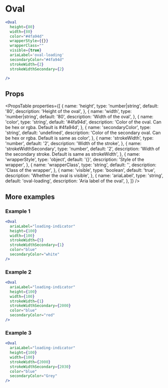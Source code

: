 ---
---

# Oval

```jsx live
<Oval
  height={80}
  width={80}
  color="#4fa94d"
  wrapperStyle={{}}
  wrapperClass=""
  visible={true}
  ariaLabel='oval-loading'
  secondaryColor="#4fa94d"
  strokeWidth={2}
  strokeWidthSecondary={2}

/>
```

## Props

<PropsTable
  properties={[
    {
      name: 'height',
      type: 'number|string',
      default: '80',
      description: 'Height of the oval',
    },
    {
      name: 'width',
      type: 'number|string',
      default: '80',
      description: 'Width of the oval',
    },
    {
      name: 'color',
      type: 'string',
      default: '#4fa94d',
      description: 'Color of the oval. Can be hex or rgba. Default is #4fa94d',
    },
    {
      name: 'secondaryColor',
      type: 'string',
      default: 'undefined',
      description: 'Color of the secondary oval. Can be hex or rgba. Default is same as color',
    },
    {
      name: 'strokeWidth',
      type: 'number',
      default: '2',
      description: 'Width of the stroke',
    },
    {
      name: 'strokeWidthSecondary',
      type: 'number',
      default: '2',
      description: 'Width of the secondary stroke. Default is same as strokeWidth',
    },
    {
      name: 'wrapperStyle',
      type: 'object',
      default: '{}',
      description: 'Style of the wrapper',
    },
    {
      name: 'wrapperClass',
      type: 'string',
      default: '',
      description: 'Class of the wrapper',
    },
    {
      name: 'visible',
      type: 'boolean',
      default: 'true',
      description: 'Whether the oval is visible',
    },
    {
      name: 'ariaLabel',
      type: 'string',
      default: 'oval-loading',
      description: 'Aria label of the oval',
    },
  ]}
/>  

## More examples

### Example 1

```jsx live
<Oval
  ariaLabel="loading-indicator"
  height={100}
  width={100}
  strokeWidth={5}
  strokeWidthSecondary={1}
  color="blue"
  secondaryColor="white"
/>
```

### Example 2

```jsx live
<Oval
  ariaLabel="loading-indicator"
  height={100}
  width={100}
  strokeWidth={1}
  strokeWidthSecondary={2000}
  color="blue"
  secondaryColor="red"
/>
```

### Example 3

```jsx live
<Oval
  ariaLabel="loading-indicator"
  height={100}
  width={100}
  strokeWidth={2000}
  strokeWidthSecondary={2030}
  color="blue"
  secondaryColor="Grey"
/>
```
